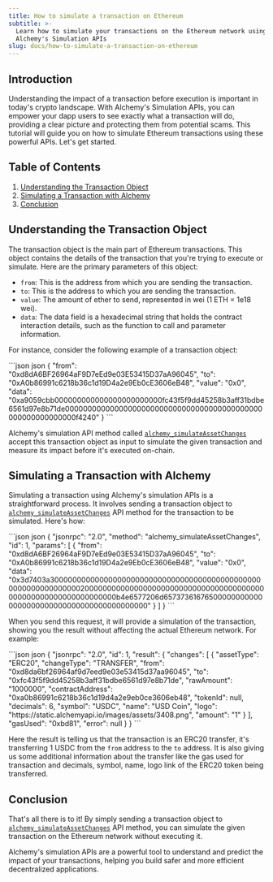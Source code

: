 ```yaml
---
title: How to simulate a transaction on Ethereum
subtitle: >-
  Learn how to simulate your transactions on the Ethereum network using
  Alchemy's Simulation APIs
slug: docs/how-to-simulate-a-transaction-on-ethereum
---
```



## Introduction

Understanding the impact of a transaction before execution is important in today's crypto landscape. With Alchemy's Simulation APIs, you can empower your dapp users to see exactly what a transaction will do, providing a clear picture and protecting them from potential scams. This tutorial will guide you on how to simulate Ethereum transactions using these powerful APIs. Let's get started.

## Table of Contents

1. [Understanding the Transaction Object](#Understanding-the-Transaction-Object)
2. [Simulating a Transaction with Alchemy](#Simulating-a-Transaction-with-Alchemy)
3. [Conclusion](#conclusion)

## Understanding the Transaction Object

The transaction object is the main part of Ethereum transactions. This object contains the details of the transaction that you're trying to execute or simulate. Here are the primary parameters of this object:

* `from`: This is the address from which you are sending the transaction.
* `to`: This is the address to which you are sending the transaction.
* `value`: The amount of ether to send, represented in wei (1 ETH = 1e18 wei).
* `data`: The data field is a hexadecimal string that holds the contract interaction details, such as the function to call and parameter information.

For instance, consider the following example of a transaction object:

<CodeGroup>
  ```json json
  {
    "from": "0xd8dA6BF26964aF9D7eEd9e03E53415D37aA96045",
    "to": "0xA0b86991c6218b36c1d19D4a2e9Eb0cE3606eB48",
    "value": "0x0",
    "data": "0xa9059cbb000000000000000000000000fc43f5f9dd45258b3aff31bdbe6561d97e8b71de00000000000000000000000000000000000000000000000000000000000f4240"
  }
  ```
</CodeGroup>

Alchemy's simulation API method called [`alchemy_simulateAssetChanges`](/reference/alchemy-simulateassetchanges) accept this transaction object as input to simulate the given transaction and measure its impact before it's executed on-chain.

## Simulating a Transaction with Alchemy

Simulating a transaction using Alchemy's simulation APIs is a straightforward process. It involves sending a transaction object to [`alchemy_simulateAssetChanges`](/reference/alchemy-simulateassetchanges) API method for the transaction to be simulated. Here's how:

<CodeGroup>
  ```json json
  {
    "jsonrpc": "2.0",
    "method": "alchemy_simulateAssetChanges",
    "id": 1,
    "params": [
      {
        "from": "0xd8dA6BF26964aF9D7eEd9e03E53415D37aA96045",
        "to": "0xA0b86991c6218b36c1d19D4a2e9Eb0cE3606eB48",
        "value": "0x0",
        "data": "0x3d7403a30000000000000000000000000000000000000000000000000000000000000020000000000000000000000000000000000000000000000000000000000000000b4e6577206d657373616765000000000000000000000000000000000000000000"
      }
    ]
  }
  ```
</CodeGroup>

When you send this request, it will provide a simulation of the transaction, showing you the result without affecting the actual Ethereum network. For example:

<CodeGroup>
  ```json json
  {
    "jsonrpc": "2.0",
    "id": 1,
    "result": {
      "changes": [
        {
          "assetType": "ERC20",
          "changeType": "TRANSFER",
          "from": "0xd8da6bf26964af9d7eed9e03e53415d37aa96045",
          "to": "0xfc43f5f9dd45258b3aff31bdbe6561d97e8b71de",
          "rawAmount": "1000000",
          "contractAddress": "0xa0b86991c6218b36c1d19d4a2e9eb0ce3606eb48",
          "tokenId": null,
          "decimals": 6,
          "symbol": "USDC",
          "name": "USD Coin",
          "logo": "https://static.alchemyapi.io/images/assets/3408.png",
          "amount": "1"
        }
      ],
      "gasUsed": "0xbd81",
      "error": null
    }
  }
  ```
</CodeGroup>

Here the result is telling us that the transaction is an ERC20 transfer, it's transferring 1 USDC from the `from` address to the `to` address. It is also giving us some additional information about the transfer like the gas used for transaction and decimals, symbol, name, logo link of the ERC20 token being transferred.

## Conclusion

That's all there is to it! By simply sending a transaction object to [`alchemy_simulateAssetChanges`](/reference/alchemy-simulateassetchanges) API method, you can simulate the given transaction on the Ethereum network without executing it.

Alchemy's simulation APIs are a powerful tool to understand and predict the impact of your transactions, helping you build safer and more efficient decentralized applications.
